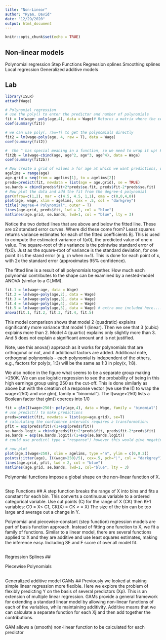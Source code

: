 ---
title: "Non-Linear"
author: "Ryan, David"
date: "12/29/2020"
output: html_document
---

```{r setup, include=FALSE}
knitr::opts_chunk$set(echo = TRUE)
```

## Non-linear models
Polynomial regression
Step Functions
Regression splines
Smoothing splines
Local regression
Generalized additive models


## Lab

```{r}
library(ISLR)
attach(Wage)

# Polynomial regression
# use the poly() to enter the predictor and number of polynomials
fit = lm(wage~ poly(age,4), data = Wage)# Returns a matrix where the columns are a basis of orthogonal polynomials, which means that each column is a linear combination of all the polynomials (^1:^4)
coef(summary(fit)) 

# we can use poly(, raw=T) to get the polynomials directly
fit2 = lm(wage~poly(age, 4, raw = T), data = Wage)
coef(summary(fit2))

#  the ^ has special meaning in a function, so we need to wrap it up! Previously I use I() to wrap it. Here is a better way:
fit2b = lm(wage~cbind(age, age^2, age^3, age^4), data = Wage)
coef(summary(fit2b))

# Now create a grid of values a for age at which we want predictions, using predict(), specifying SE
agelims = range(age)
age.grid = seq(from = agelims[1], to = agelims[2])
preds=predict(fit, newdata = list(age = age.grid), se = TRUE)
se.bands = cbind(preds$fit+2*preds$se.fit, preds$fit-2*preds$se.fit)
# Now plot the data and add the fit from the degree-4 polynomial
par(mfrow=c(1,2), mar = c(4.5, 4.5, 1,1), oma = c(0,0,4,0))
plot(age, wage, xlim = agelims, cex = .5, col = "darkgrey")
title("Degree-4 Polynomial", outer = T)
lines(age.grid, preds$fit, lwd = 2, col = "blue")
matlines(age.grid, se.bands, lwd=1, col = "blue", lty = 3)
```

Notice the two dotted lines that are above and below the fitted line. These are x2 standard error curves. Where did these come from? 
Least squares returns variance estimates for each of the fitted coefficients Bj. This is used to compute the estimated variance of f(x0), the predicted value of one x value. The square-root of this variance is the pointwise standard error of f(x0). Just as the square-root of variance is the standard deviation, for one point it is the stand error (e.g, /n when n=1).  This is done for each point of x, with 2x the standard error (approximates 95% confidence). 

The fitted line is a result of all polynomials together. How much each polynomial contributes to the shape can be examined by a nested-model ANOVA (similar to a GLMM). 
```{r}
fit.1 = lm(wage~age, data = Wage)
fit.2 = lm(wage~poly(age,2), data = Wage)
fit.3 = lm(wage~poly(age,3), data = Wage)
fit.4 = lm(wage~poly(age,4), data = Wage)
fit.5 = lm(wage~poly(age,5), data = Wage) # extra one included here.... just for poops and laughs 
anova(fit.1, fit.2, fit.3, fit.4, fit.5)

```

This model comparison shows that model 2 (quadratic) explains significantly more variance that model 1 (linear). Then we see that 3 (cubic) explains more than 2. Model 4 (quartic) explains only slightly more than 3. And 5 does not explain a significant amount and is not justified. 

Note, use this anova() approach as it works for polynomials that are orthogonal or not, and if additional factors are added. 
Additional note, orthogonal polynomials - each polynomial is independent of the others, e.g., factors for poly(x, 1:3) will be the same as 1:3 in ploy(x, 1:8). 


We also notice in the figure what seems to be a separate group making >250K. We can use logistic regression to see the probability of being in this high earnings group using 250 as the cut-off. 
This is done similarly as above but with the creation of a response vector (we use the I() to wrap the wage>250) and use glm(, family = "binomial"). 
The I(wage>250) lists a Boolean factor that glm() coerces into 1/0

```{r}
fit = glm(I(wage>250)~ poly(age,4), data = Wage, family = "binomial")
# use predict() to make predictions
preds=predict(fit, newdata = list(age=age.grid), se=T)
# calculating the confidence intervals requires a transformation: 
pfit = exp(preds$fit)/(1+exp(preds$fit))
se.bands.logit = cbind(preds$fit+2*preds$fit, preds$fit-2*preds$fit)
se.bands = exp(se.bands.logit)/(1+exp(se.bands.logit))
# could use predict( type = "response") however this would give negative probabilities. 

# now plot
plot(age,I(wage>250), xlim = agelims, type ="n", ylim = c(0,0.2))
points(jitter(age), I((wage>250)/5), cex=.5, pch="|", col = "darkgrey")
lines(age.grid, pfit, lwd = 2, col = "blue")
matlines(age.grid, se.bands, lwd=1, col="blue", lty = 3)

```

Polynomial functions impose a global shape on the non-linear function of X. 

##
Step Functions
##
A step function breaks the range of X into bins and fits a constant for each bin. This converts a continuous variable to a ordered categorical variable. Use cut points (C) for the range of X (CK) then K+1 variables: C0 = X< C1, CK(X) = CK < = X)
The size of the bin can be too large and average out a change in Y. 

Polynomial and piecewise-constant (step function) regression models are part of basis function approach. Instead of fitting one function to X, we fit a family of functions. Similar to a linear model, there are several functions applied to X and they are additive and use least squares estimates, making the inference easy. Including SE and F score of over all model fit. 

##
Regression Splines
##

Piecewise Polynomials


##
Generalized additive model GAMs
##
Previously we looked at making simple linear regression more flexible. Here we explore the problem of flexibly predicting Y on the basis of several predictors (Xp). This is an extension of multiple linear regression. 
GAMs provide a general framework for extending a standard linear model by allowing non-linear functions of each of the variables, while maintaining additivity. Additive means that we can calculate a separate function for each Xj and then add together the contributions. 

GAM allows a (smooth) non-linear function to be calculated for each predictor



